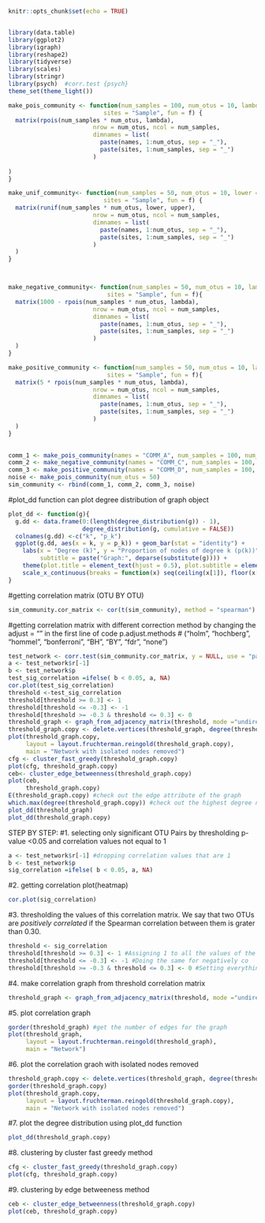 ```r
knitr::opts_chunk$set(echo = TRUE)


library(data.table)
library(ggplot2)
library(igraph)
library(reshape2)
library(tidyverse)
library(scales)
library(stringr)
library(psych)  #corr.test {psych}
theme_set(theme_light())
```



```r
make_pois_community <- function(num_samples = 100, num_otus = 10, lambda = 1, names = "OTU",
                           sites = "Sample", fun = f) {
  matrix(rpois(num_samples * num_otus, lambda),
                        nrow = num_otus, ncol = num_samples,
                        dimnames = list(
                          paste(names, 1:num_otus, sep = "_"),
                          paste(sites, 1:num_samples, sep = "_")
                        )
  
)
}

make_unif_community<- function(num_samples = 50, num_otus = 10, lower = 100, upper = 120, names = "OTU",
                           sites = "Sample", fun = f) {
  matrix(runif(num_samples * num_otus, lower, upper),
                        nrow = num_otus, ncol = num_samples,
                        dimnames = list(
                          paste(names, 1:num_otus, sep = "_"),
                          paste(sites, 1:num_samples, sep = "_")
                        )
  )
}



make_negative_community<- function(num_samples = 50, num_otus = 10, lambda = 4, names = "OTU",
                            sites = "Sample", fun = f){
  matrix(1000 - rpois(num_samples * num_otus, lambda),
                        nrow = num_otus, ncol = num_samples,
                        dimnames = list(
                          paste(names, 1:num_otus, sep = "_"),
                          paste(sites, 1:num_samples, sep = "_")
                        )
  )
}

make_positive_community <- function(num_samples = 50, num_otus = 10, lambda = 4, names = "OTU",
                            sites = "Sample", fun = f){
  matrix(5 * rpois(num_samples * num_otus, lambda),
                        nrow = num_otus, ncol = num_samples,
                        dimnames = list(
                          paste(names, 1:num_otus, sep = "_"),
                          paste(sites, 1:num_samples, sep = "_")
                        )
  )
}
  

```


```r
comm_1 <- make_pois_community(names = "COMM_A", num_samples = 100, num_otus = 5, lambda = 100)
comm_2 <- make_negative_community(names = "COMM_C", num_samples = 100, num_otus = 5, lambda = 100)
comm_3 <- make_positive_community(names = "COMM_D", num_samples = 100, num_otus = 5, lambda = 4000)
noise <- make_pois_community(num_otus = 50)
sim_community <- rbind(comm_1, comm_2, comm_3, noise)
```

#plot_dd function can plot degree distribution of graph object
```r
plot_dd <- function(g){
  g.dd <- data.frame(0:(length(degree_distribution(g)) - 1), 
                     degree_distribution(g, cumulative = FALSE))
  colnames(g.dd) <-c("k", "p_k")
  ggplot(g.dd, aes(x = k, y = p_k)) + geom_bar(stat = "identity") +
    labs(x = "Degree (k)", y = "Proportion of nodes of degree k (p(k))", title = "Degree distribution: k vs. p(k)", 
         subtitle = paste("Graph:", deparse(substitute(g)))) +
    theme(plot.title = element_text(hjust = 0.5), plot.subtitle = element_text(hjust = 0.5)) + 
    scale_x_continuous(breaks = function(x) seq(ceiling(x[1]), floor(x[2]), by = 1))
}
```

#getting correlation matrix (OTU BY OTU)
```r
sim_community.cor_matrix <- cor(t(sim_community), method = "spearman")
```


#getting correlation matrix with different correction method by changing the adjust = "" in the first line of code
p.adjust.methods
# ("holm", "hochberg", "hommel", "bonferroni", "BH", "BY", "fdr", "none")
```r
test_network <- corr.test(sim_community.cor_matrix, y = NULL, use = "pairwise", method="spearman", adjust = "BH",alpha=0.05) 
a <- test_network$r[-1]
b <- test_network$p
test_sig_correlation =ifelse( b < 0.05, a, NA)
cor.plot(test_sig_correlation)
threshold <-test_sig_correlation
threshold[threshold >= 0.3] <- 1
threshold[threshold <= -0.3] <- -1
threshold[threshold >= -0.3 & threshold <= 0.3] <- 0
threshold_graph <- graph_from_adjacency_matrix(threshold, mode ="undirected", diag =FALSE)
threshold_graph.copy <- delete.vertices(threshold_graph, degree(threshold_graph) == 0)
plot(threshold_graph.copy, 
     layout = layout.fruchterman.reingold(threshold_graph.copy),
     main = "Network with isolated nodes removed")
cfg <- cluster_fast_greedy(threshold_graph.copy)
plot(cfg, threshold_graph.copy)
ceb<- cluster_edge_betweenness(threshold_graph.copy)
plot(ceb,
     threshold_graph.copy)
E(threshold_graph.copy) #check out the edge attribute of the graph
which.max(degree(threshold_graph.copy)) #check out the highest degree nodes
plot_dd(threshold_graph)
plot_dd(threshold_graph.copy)
```



STEP BY STEP:
#1. selecting only significant OTU Pairs by thresholding p-value <0.05 and correlation values not equal to 1
```r
a <- test_network$r[-1] #dropping correlation values that are 1
b <- test_network$p
sig_correlation =ifelse( b < 0.05, a, NA)
```

#2. getting correlation plot(heatmap)
```r
cor.plot(sig_correlation)
```

#3. thresholding the values of this correlation matrix. We say that two OTUs are *positively correlated* if the Spearman correlation between them is grater than $0.30$.
```r
threshold <- sig_correlation
threshold[threshold >= 0.3] <- 1 #Assigning 1 to all the values of the matrix above our cutoff:
threshold[threshold <= -0.3] <- -1 #Doing the same for negatively co
threshold[threshold >= -0.3 & threshold <= 0.3] <- 0 #Setting everything else to 0 since they don't fall into our definition                                                        of positive or negatively correlated
```

#4. make correlation graph from threshold correlation matrix
```r
threshold_graph <- graph_from_adjacency_matrix(threshold, mode ="undirected", diag =FALSE)
```

#5. plot correlation graph
```r
gorder(threshold_graph) #get the number of edges for the graph
plot(threshold_graph, 
     layout = layout.fruchterman.reingold(threshold_graph),
     main = "Network")
```

#6. plot the correlation graoh with isolated nodes removed
```r
threshold_graph.copy <- delete.vertices(threshold_graph, degree(threshold_graph) == 0)
gorder(threshold_graph.copy) 
plot(threshold_graph.copy, 
     layout = layout.fruchterman.reingold(threshold_graph.copy),
     main = "Network with isolated nodes removed")
```

#7. plot the degree distribution using plot_dd function
```r
plot_dd(threshold_graph.copy)
```

#8. clustering by cluster fast greedy method
```r
cfg <- cluster_fast_greedy(threshold_graph.copy)
plot(cfg, threshold_graph.copy)

```

#9. clustering by edge betweeness method
```r
ceb <- cluster_edge_betweenness(threshold_graph.copy)
plot(ceb, threshold_graph.copy)
```
